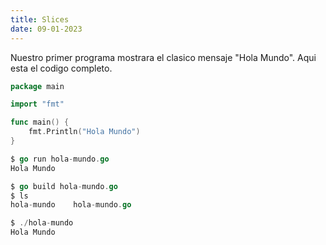 ```yaml
---
title: Slices
date: 09-01-2023
---
```


Nuestro primer programa mostrara el clasico mensaje "Hola Mundo". Aqui esta el codigo completo.

```go
package main

import "fmt"

func main() {
    fmt.Println("Hola Mundo")
}
```

```go
$ go run hola-mundo.go
Hola Mundo

$ go build hola-mundo.go
$ ls
hola-mundo    hola-mundo.go

$ ./hola-mundo
Hola Mundo
```


